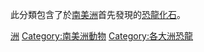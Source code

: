 此分類包含了於[[南美洲|南美洲]]首先發現的[[恐龍|恐龍]][[化石|化石]]。

[[Category:恐龙|洲]]
[[Category:南美洲動物|Category:南美洲動物]]
[[Category:各大洲恐龍|Category:各大洲恐龍]]